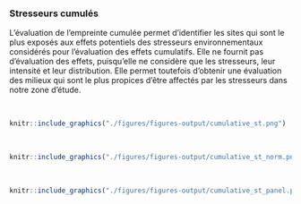 ### Stresseurs cumulés

L'évaluation de l'empreinte cumulée permet d'identifier les sites qui sont
le plus exposés aux effets potentiels des stresseurs environnementaux
considérés pour l'évaluation des effets cumulatifs. Elle ne fournit pas
d'évaluation des effets, puisqu'elle ne considère que les stresseurs,
leur intensité et leur distribution. Elle permet toutefois d'obtenir une
évaluation des milieux qui sont le plus propices d'être affectés par les
stresseurs dans notre zone d'étude.

<br/>

```r
knitr::include_graphics("./figures/figures-output/cumulative_st.png")
```

<br/>

```r
knitr::include_graphics("./figures/figures-output/cumulative_st_norm.png")
```

<br/>

```r
knitr::include_graphics("./figures/figures-output/cumulative_st_panel.png")
```
